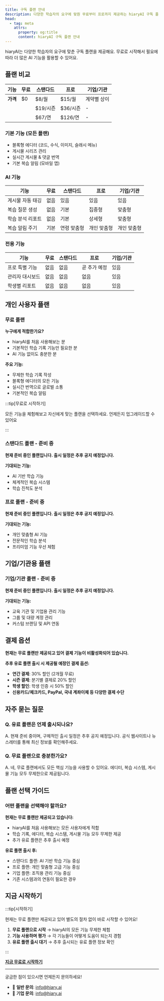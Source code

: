 ```yaml
---
title: 구독 플랜 안내
description: 다양한 학습자의 요구에 맞춴 무료부터 프로까지 제공하는 hiaryAI 구독 플랜을 소개합니다.
head:
  - tag: meta
    attrs:
      property: og:title
      content: hiaryAI 구독 플랜 안내
---
```


hiaryAI는 다양한 학습자의 요구에 맞춘 구독 플랜을 제공해요. 무료로 시작해서 필요에 따라 더 많은 AI 기능을 활용할 수 있어요.

## 플랜 비교

| 기능 | 무료 | 스탠다드 | 프로 | 기업/기관 |
|------|------|----------|------|-----------|
| **가격** | $0 | $8/월 | $15/월 | 계약별 상이 |
| | | $19/시즌 | $36/시즌 | - |
| | | $67/연 | $126/연 | - |

### 기본 기능 (모든 플랜)
- 블록형 에디터 (코드, 수식, 이미지, 슬래시 메뉴)
- 게시물 시리즈 관리 
- 실시간 게시물 & 댓글 번역
- 기본 복습 알림 (모바일 앱)

### AI 기능
| 기능 | 무료 | 스탠다드 | 프로 | 기업/기관 |
|------|------|----------|------|-----------|
| 게시물 자동 태깅 | 없음 | 있음 | 있음 | 있음 |
| 복습 질문 생성 | 없음 | 기본 | 집중형 | 맞춤형 |
| 학습 분석 리포트 | 없음 | 기본 | 상세형 | 맞춤형 |
| 복습 알림 주기 | 기본 | 연령 맞춤형 | 개인 맞춤형 | 개인 맞춤형 |

### 전용 기능
| 기능 | 무료 | 스탠다드 | 프로 | 기업/기관 |
|------|------|----------|------|-----------|
| 프로 특별 기능 | 없음 | 없음 | 곧 추가 예정 | 있음 |
| 관리자 대시보드 | 없음 | 없음 | 없음 | 있음 |
| 학생별 리포트 | 없음 | 없음 | 없음 | 있음 |

## 개인 사용자 플랜

### 무료 플랜
**누구에게 적합한가요?**
- hiaryAI를 처음 사용해보는 분
- 기본적인 학습 기록 기능만 필요한 분
- AI 기능 없이도 충분한 분

**주요 기능:**
- 무제한 학습 기록 작성
- 블록형 에디터의 모든 기능
- 실시간 번역으로 글로벌 소통
- 기본적인 복습 알림

:::tip[무료로 시작하기]

모든 기능을 체험해보고 자신에게 맞는 플랜을 선택하세요. 언제든지 업그레이드할 수 있어요

:::

### 스탠다드 플랜 - 준비 중
**현재 준비 중인 플랜입니다. 출시 일정은 추후 공지 예정입니다.**

**기대되는 기능:**
- AI 기반 학습 기능
- 체계적인 복습 시스템
- 학습 진척도 분석

### 프로 플랜 - 준비 중
**현재 준비 중인 플랜입니다. 출시 일정은 추후 공지 예정입니다.**

**기대되는 기능:**
- 개인 맞춤형 AI 기능
- 전문적인 학습 분석
- 프리미엄 기능 우선 체험

## 기업/기관용 플랜

### 기업/기관 플랜 - 준비 중
**현재 준비 중인 플랜입니다. 출시 일정은 추후 공지 예정입니다.**

**기대되는 기능:**
- 교육 기관 및 기업용 관리 기능
- 그룹 및 대량 계정 관리
- 커스텀 브랜딩 및 API 연동

## 결제 옵션

**현재는 무료 플랜만 제공되고 있어 결제 기능이 비활성화되어 있습니다.**

**추후 유료 플랜 출시 시 제공될 예정인 결제 옵션:**
- **연간 결제**: 30% 할인 (2개월 무료)
- **시즌 결제**: 분기별 결제로 20% 할인
- **학생 할인**: 학생 인증 시 50% 할인
- **신용카드/체크카드, PayPal, 국내 계좌이체 등 다양한 결제 수단**

## 자주 묻는 질문

### Q. 유료 플랜은 언제 출시되나요?
A. 현재 준비 중이며, 구체적인 출시 일정은 추후 공지 예정입니다. 공식 웹사이트나 뉴스레터를 통해 최신 정보를 확인해주세요.

### Q. 무료 플랜으로 충분한가요?
A. 네, 무료 플랜에서도 모든 핵심 기능을 사용할 수 있어요. 에디터, 복습 시스템, 게시물 기능 모두 무제한으로 제공됩니다.

## 플랜 선택 가이드

### 어떤 플랜을 선택해야 할까요?

**현재는 무료 플랜만 제공되고 있습니다:**
- hiaryAI를 처음 사용해보는 모든 사용자에게 적합
- 학습 기록, 에디터, 복습 시스템, 게시물 기능 모두 무제한 제공
- 추가 유료 플랜은 추후 출시 예정

**유료 플랜 출시 후:**
- 스탠다드 플랜: AI 기반 학습 기능 중심
- 프로 플랜: 개인 맞춤형 고급 기능 중심
- 기업 플랜: 조직용 관리 기능 중심
- 기존 시스템과의 연동이 필요한 경우

## 지금 시작하기

:::tip[시작하기]

현재는 무료 플랜만 제공되고 있어 별도의 절차 없이 바로 시작할 수 있어요!

1. **무료 플랜으로 시작** → hiaryAI의 모든 기능 무제한 체험
2. **기능 사용하며 평가** → 각 기능들이 어떻게 도움이 되는지 경험
3. **유료 플랜 출시 대기** → 추후 출시되는 유료 플랜 정보 확인

:::

[ **지금 무료로 시작하기**](https://hiary.ai/signup)

---

궁금한 점이 있으시면 언제든지 문의하세요!
- 📧 **일반 문의**: info@hiary.ai
- 📧 **기업 문의**: info@hiary.ai
